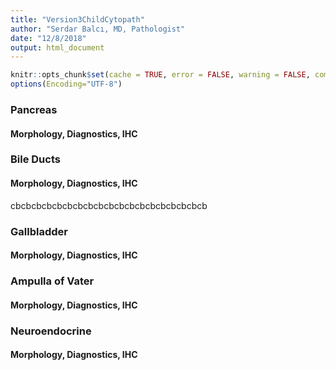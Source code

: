 ```yaml
---
title: "Version3ChildCytopath"
author: "Serdar Balcı, MD, Pathologist"
date: "12/8/2018"
output: html_document
---
```


```r
knitr::opts_chunk$set(cache = TRUE, error = FALSE, warning = FALSE, comment = FALSE)
options(Encoding="UTF-8")
```




### Pancreas

#### Morphology, Diagnostics, IHC



### Bile Ducts

#### Morphology, Diagnostics, IHC

cbcbcbcbcbcbcbcbcbcbcbcbcbcbcbcbcbcbcb


### Gallbladder

#### Morphology, Diagnostics, IHC


### Ampulla of Vater

#### Morphology, Diagnostics, IHC


### Neuroendocrine

#### Morphology, Diagnostics, IHC
